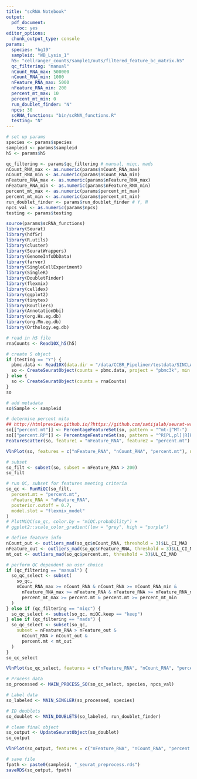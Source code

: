 ```yaml
---
title: "scRNA Notebook"
output:
  pdf_document:
    toc: yes
editor_options:
  chunk_output_type: console
params:
  species: "hg19"
  sampleid: "WB_Lysis_1"
  h5: "cellranger_counts/sample1/outs/filtered_feature_bc_matrix.h5"
  qc_filtering: "manual"
  nCount_RNA_max: 500000
  nCount_RNA_min: 1000
  nFeature_RNA_max: 5000
  nFeature_RNA_min: 200
  percent_mt_max: 10
  percent_mt_min: 0
  run_doublet_finder: "N"
  npcs: 30
  scRNA_functions: "bin/scRNA_functions.R"
  testing: "N"
---
```


```r
# set up params
species <- params$species
sampleid <- params$sampleid
h5 <- params$h5

qc_filtering <- params$qc_filtering # manual, miqc, mads
nCount_RNA_max <- as.numeric(params$nCount_RNA_max)
nCount_RNA_min <- as.numeric(params$nCount_RNA_min)
nFeature_RNA_max <- as.numeric(params$nFeature_RNA_max)
nFeature_RNA_min <- as.numeric(params$nFeature_RNA_min)
percent_mt_max <- as.numeric(params$percent_mt_max)
percent_mt_min <- as.numeric(params$percent_mt_min)
run_doublet_finder <- params$run_doublet_finder # Y, N
npcs_val <- as.numeric(params$npcs)
testing <- params$testing

source(params$scRNA_functions)
library(Seurat)
library(hdf5r)
library(R.utils)
library(cluster)
library(SeuratWrappers)
library(GenomeInfoDbData)
library(farver)
library(SingleCellExperiment)
library(SingleR)
library(DoubletFinder)
library(flexmix)
library(celldex)
library(ggplot2)
library(tinytex)
library(Routliers)
library(AnnotationDbi)
library(org.Hs.eg.db)
library(org.Mm.eg.db)
library(Orthology.eg.db)
```

```r
# read in h5 file
rnaCounts <- Read10X_h5(h5)

# create S object
if (testing == "Y") {
  pbmc.data <- Read10X(data.dir = "/data/CCBR_Pipeliner/testdata/SINCLAIR/data_storage/10xFQ/filtered_gene_bc_matrices/hg19/")
  so <- CreateSeuratObject(counts = pbmc.data, project = "pbmc3k", min.cells = 3, min.features = 200)
} else {
  so <- CreateSeuratObject(counts = rnaCounts)
}
so

# add metadata
so$Sample <- sampleid

# determine percent mito
## http://htmlpreview.github.io/?https://github.com/satijalab/seurat-wrappers/blob/master/docs/miQC.html
so[["percent.mt"]] <- PercentageFeatureSet(so, pattern = "^mt-|^MT-")
so[["percent.RP"]] <- PercentageFeatureSet(so, pattern = "^R[PL,pl]|R[PS,ps]")
FeatureScatter(so, feature1 = "nFeature_RNA", feature2 = "percent.mt")

VlnPlot(so, features = c("nFeature_RNA", "nCount_RNA", "percent.mt"), ncol = 3)
```

```r
# subset
so_filt <- subset(so, subset = nFeature_RNA > 200)
so_filt

# run QC, subset for features meeting criteria
so_qc <- RunMiQC(so_filt,
  percent.mt = "percent.mt",
  nFeature_RNA = "nFeature_RNA",
  posterior.cutoff = 0.7,
  model.slot = "flexmix_model"
)
# PlotMiQC(so_qc, color.by = "miQC.probability") +
# ggplot2::scale_color_gradient(low = "grey", high = "purple")
```

```r
# define feature info
nCount_out <- outliers_mad(so_qc$nCount_RNA, threshold = 3)$LL_CI_MAD
nFeature_out <- outliers_mad(so_qc$nFeature_RNA, threshold = 3)$LL_CI_MAD
mt_out <- outliers_mad(so_qc$percent.mt, threshold = 3)$UL_CI_MAD

# perform QC dependent on user choice
if (qc_filtering == "manual") {
  so_qc_select <- subset(
    so_qc,
    nCount_RNA_max >= nCount_RNA & nCount_RNA >= nCount_RNA_min &
      nFeature_RNA_max >= nFeature_RNA & nFeature_RNA >= nFeature_RNA_min &
      percent_mt_max >= percent.mt & percent.mt >= percent_mt_min
  )
} else if (qc_filtering == "miqc") {
  so_qc_select <- subset(so_qc, miQC.keep == "keep")
} else if (qc_filtering == "mads") {
  so_qc_select <- subset(so_qc,
    subset = nFeature_RNA > nFeature_out &
      nCount_RNA > nCount_out &
      percent.mt < mt_out
  )
}
so_qc_select

VlnPlot(so_qc_select, features = c("nFeature_RNA", "nCount_RNA", "percent.mt"), ncol = 3)

# Process data
so_processed <- MAIN_PROCESS_SO(so_qc_select, species, npcs_val)

# Label data
so_labeled <- MAIN_SINGLER(so_processed, species)

# ID doublets
so_doublet <- MAIN_DOUBLETS(so_labeled, run_doublet_finder)
```

```r
# clean final object
so_output <- UpdateSeuratObject(so_doublet)
so_output

VlnPlot(so_output, features = c("nFeature_RNA", "nCount_RNA", "percent.mt"), ncol = 3, group.by = "Sample")

# save file
fpath <- paste0(sampleid, "_seurat_preprocess.rds")
saveRDS(so_output, fpath)
```
